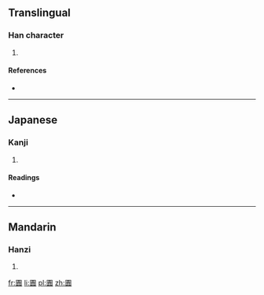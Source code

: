 ==Translingual==

===Han character===
{{Han char|rn=31|rad=囗|as=12|sn=15|four=6080<sub>6</sub>|canj=田中一金 (WLMC)|ids=⿴[[囗]][[貴]]}}

# {{defn|Han|sort=囗12}}

====References====
* {{Han ref|kx=0221.080|dkj=04842|dj=0453.050|hdz=10726.100|uh=571A|ud=22298|bh=E549|bd=58697}}

----

==Japanese==

===Kanji===
{{ja-kanji|grade=|rs=囗12}}

# {{defn|lang=ja|sort=囗12}}

====Readings====
* {{ja-readings|on=[[かい]] (kai), [[え]] (e), [[がい]] (gai)|kun=[[もん]] (mon)}}

----

==Mandarin==

===Hanzi===
{{cmn-hanzi|pin=[[huì]] ([[hui4]])|wg=hui<sup>4</sup>}}

# {{defn|lang=cmn|sort=囗12}}

[[fr:圚]]
[[li:圚]]
[[pl:圚]]
[[zh:圚]]